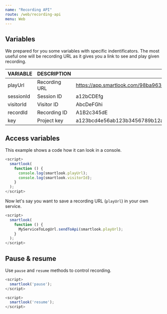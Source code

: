 ```yaml
---
name: "Recording API"
route: /web/recording-api
menu: Web
---
```



## Variables

 We prepared for you some variables with specific indentificators. The most useful one will be recording URL as it gives you a link to see and play given recording.

| VARIABLE  | DESCRIPTION   | EXAMPLE                                                                                      |
|-----------|---------------|----------------------------------------------------------------------------------------------|
| playUrl   | Recording URL | https://app.smartlook.com/98ba963q415cccc12d7b9632/recordings/player/77EWaC_oP9Q/PS45qdBVkhn |
| sessionId | Session ID    | a12bCDEfg                                                                                    |
| visitorId | Visitor ID    | AbcDeFGhi                                                                                    |
| recordId  | Recording ID  | A1B2c345dE                                                                                   |
| key       | Project key   | a123bcd4e56ab123b3456789b12ab1234abcde1a                                                     |

## Access variables

This example shows a code how it can look in a console.

```js
<script>
  smartlook(
    function () {
      console.log(smartlook.playUrl);
      console.log(smartlook.visitorId);
    }
  );
</script>
```

Now let's say you want to save a recording URL (`playUrl`) in your own service.

```js
<script>
  smartlook(
    function () {
      MyServiceToLogUrl.sendToApi(smartlook.playUrl);
    }
  );
</script>
```

## Pause & resume

Use `pause` and `resume` methods to control recording.

```js
<script>
  smartlook('pause');
</script>
```

```js
<script>
  smartlook('resume');
</script>
```
